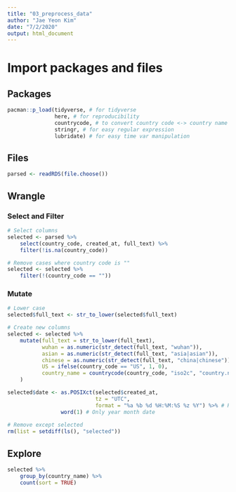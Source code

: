 ```yaml
---
title: "03_preprocess_data"
author: "Jae Yeon Kim"
date: "7/2/2020"
output: html_document
---
```


# Import packages and files 

## Packages

```r

pacman::p_load(tidyverse, # for tidyverse 
               here, # for reproducibility 
               countrycode, # to convert country code <-> country name 
               stringr, # for easy regular expression
               lubridate) # for easy time var manipulation
```

## Files 

```r

parsed <- readRDS(file.choose())

```

## Wrangle 

### Select and Filter 

```r

# Select columns 
selected <- parsed %>% 
    select(country_code, created_at, full_text) %>%
    filter(!is.na(country_code))

# Remove cases where country code is ""
selected <- selected %>%
    filter(!(country_code == ""))
```

### Mutate 

```r

# Lower case 
selected$full_text <- str_to_lower(selected$full_text)

# Create new columns 
selected <- selected %>%
    mutate(full_text = str_to_lower(full_text),
           wuhan = as.numeric(str_detect(full_text, "wuhan")),
           asian = as.numeric(str_detect(full_text, "asia|asian")),
           chinese = as.numeric(str_detect(full_text, "china|chinese")),
           US = ifelse(country_code == "US", 1, 0),
           country_name = countrycode(country_code, "iso2c", "country.name")
    )

selected$date <- as.POSIXct(selected$created_at, 
                            tz = "UTC",
                            format = "%a %b %d %H:%M:%S %z %Y") %>% # Reformat date-time 
                 word(1) # Only year month date 
    
# Remove except selected
rm(list = setdiff(ls(), "selected"))

```

## Explore 


```r

selected %>% 
    group_by(country_name) %>%
    count(sort = TRUE)

```


